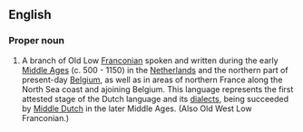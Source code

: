 ==English==

===Proper noun===
{{en-proper-noun}}
{{wikipedia}}

# A branch of Old Low [[Franconian]] spoken and written during the early [[Middle Ages]] (c. 500 - 1150) in the [[Netherlands]] and the northern part of present-day [[Belgium]], as well as in areas of northern France along the North Sea coast and ajoining Belgium. This language represents the first attested stage of the Dutch language and its [[dialect]]s, being succeeded by [[Middle Dutch]] in the later Middle Ages.  (Also Old West Low Franconian.)